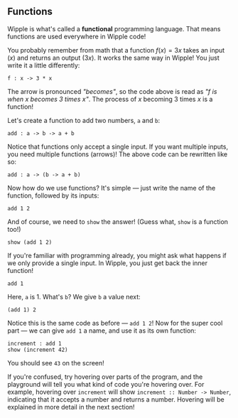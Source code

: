 ## Functions

Wipple is what's called a **functional** programming language. That means functions are used everywhere in Wipple code!

You probably remember from math that a function $f(x) = 3x$ takes an input ($x$) and returns an output ($3x$). It works the same way in Wipple! You just write it a little differently:

```wipple
f : x -> 3 * x
```

The arrow is pronounced _"becomes"_, so the code above is read as _"f is when x becomes 3 times x"_. The process of _x_ becoming 3 times _x_ is a function!

Let's create a function to add two numbers, `a` and `b`:

```wipple
add : a -> b -> a + b
```

Notice that functions only accept a single input. If you want multiple inputs, you need multiple functions (arrows)! The above code can be rewritten like so:

```wipple
add : a -> (b -> a + b)
```

Now how do we use functions? It's simple — just write the name of the function, followed by its inputs:

```wipple
add 1 2
```

And of course, we need to `show` the answer! (Guess what, `show` is a function too!)

```wipple
show (add 1 2)
```

If you're familiar with programming already, you might ask what happens if we only provide a single input. In Wipple, you just get back the inner function!

```wipple
add 1
```

Here, `a` is 1. What's `b`? We give `b` a value next:

```wipple
(add 1) 2
```

Notice this is the same code as before — `add 1 2`! Now for the super cool part — we can give `add 1` a name, and use it as its own function:

```wipple
increment : add 1
show (increment 42)
```

You should see `43` on the screen!

If you're confused, try hovering over parts of the program, and the playground will tell you what kind of code you're hovering over. For example, hovering over `increment` will show `increment :: Number -> Number`, indicating that it accepts a number and returns a number. Hovering will be explained in more detail in the next section!

